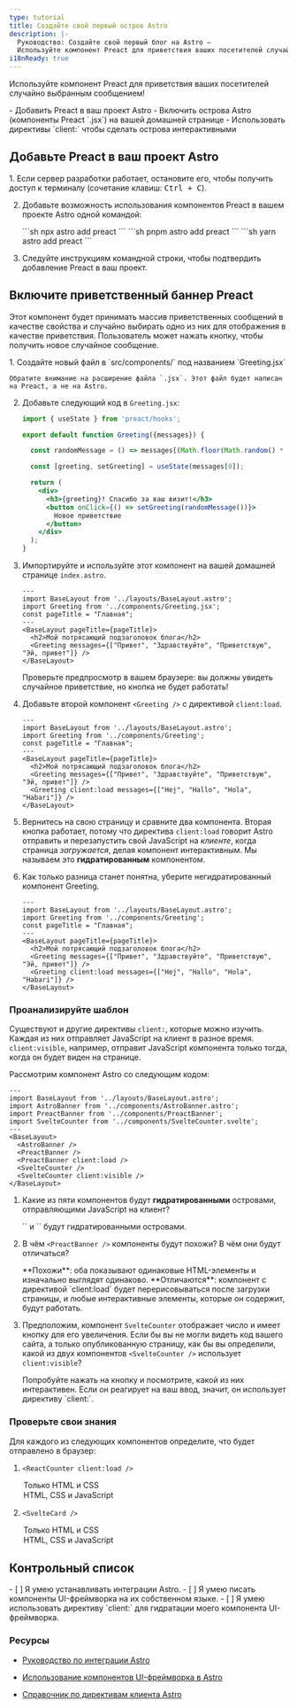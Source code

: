 ```yaml
---
type: tutorial
title: Создайте свой первый остров Astro
description: |-
  Руководство: Создайте свой первый блог на Astro —
  Используйте компонент Preact для приветствия ваших посетителей случайно выбранным сообщением
i18nReady: true
---
```


 Используйте компонент Preact для приветствия ваших посетителей случайно выбранным сообщением!

<PreCheck>
  - Добавить Preact в ваш проект Astro
  - Включить острова Astro (компоненты Preact `.jsx`) на вашей домашней странице
  - Использовать директивы `client:` чтобы сделать острова интерактивными
</PreCheck>

## Добавьте Preact в ваш проект Astro

<Steps>
1. Если сервер разработки работает, остановите его, чтобы получить доступ к терминалу (сочетание клавиш: <kbd>Ctrl + C</kbd>).

2. Добавьте возможность использования компонентов Preact в вашем проекте Astro одной командой:

    <PackageManagerTabs>
      <Fragment slot="npm">
        ```sh
        npx astro add preact
        ```
      </Fragment>
      <Fragment slot="pnpm">
        ```sh
        pnpm astro add preact
        ```
      </Fragment>
      <Fragment slot="yarn">
        ```sh
        yarn astro add preact
        ```
      </Fragment>
    </PackageManagerTabs>

3. Следуйте инструкциям командной строки, чтобы подтвердить добавление Preact в ваш проект.
</Steps>


## Включите приветственный баннер Preact

Этот компонент будет принимать массив приветственных сообщений в качестве свойства и случайно выбирать одно из них для отображения в качестве приветствия. Пользователь может нажать кнопку, чтобы получить новое случайное сообщение.

<Steps>
1. Создайте новый файл в `src/components/` под названием `Greeting.jsx`

    Обратите внимание на расширение файла `.jsx`. Этот файл будет написан на Preact, а не на Astro.

2. Добавьте следующий код в `Greeting.jsx`:

    ```jsx title="src/components/Greeting.jsx"
    import { useState } from 'preact/hooks';

    export default function Greeting({messages}) {

      const randomMessage = () => messages[(Math.floor(Math.random() * messages.length))];

      const [greeting, setGreeting] = useState(messages[0]);

      return (
        <div>
          <h3>{greeting}! Спасибо за ваш визит!</h3>
          <button onClick={() => setGreeting(randomMessage())}>
            Новое приветствие
          </button>
        </div>
      );
    }
    ```

3. Импортируйте и используйте этот компонент на вашей домашней странице `index.astro`.

    ```astro title="src/pages/index.astro" ins={3,8}
    ---
    import BaseLayout from '../layouts/BaseLayout.astro';
    import Greeting from '../components/Greeting.jsx';
    const pageTitle = "Главная";
    ---
    <BaseLayout pageTitle={pageTitle}>
      <h2>Мой потрясающий подзаголовок блога</h2>
      <Greeting messages={["Привет", "Здравствуйте", "Приветствую", "Эй, привет"]} />
    </BaseLayout>
    ```

    Проверьте предпросмотр в вашем браузере: вы должны увидеть случайное приветствие, но кнопка не будет работать!


4. Добавьте второй компонент `<Greeting />` с директивой `client:load`.

    ```astro title="src/pages/index.astro" ins={9} "client:load"
    ---
    import BaseLayout from '../layouts/BaseLayout.astro';
    import Greeting from '../components/Greeting';
    const pageTitle = "Главная";
    ---
    <BaseLayout pageTitle={pageTitle}>
      <h2>Мой потрясающий подзаголовок блога</h2>
      <Greeting messages={["Привет", "Здравствуйте", "Приветствую", "Эй, привет"]} />
      <Greeting client:load messages={["Hej", "Hallo", "Hola", "Habari"]} />
    </BaseLayout>
    ```

  5. Вернитесь на свою страницу и сравните два компонента. Вторая кнопка работает, потому что директива `client:load` говорит Astro отправить и перезапустить свой JavaScript на _клиенте_, когда страница _загружается_, делая компонент интерактивным. Мы называем это **гидратированным** компонентом.

  6. Как только разница станет понятна, уберите негидратированный компонент Greeting.


      ```astro title="src/pages/index.astro" del={8} "client:load"
      ---
      import BaseLayout from '../layouts/BaseLayout.astro';
      import Greeting from '../components/Greeting';
      const pageTitle = "Главная";
      ---
      <BaseLayout pageTitle={pageTitle}>
        <h2>Мой потрясающий подзаголовок блога</h2>
        <Greeting messages={["Привет", "Здравствуйте", "Приветствую", "Эй, привет"]} />
        <Greeting client:load messages={["Hej", "Hallo", "Hola", "Habari"]} />
      </BaseLayout>
      ```
</Steps>

<Box icon="question-mark">

### Проанализируйте шаблон

Существуют и другие директивы `client:`, которые можно изучить. Каждая из них отправляет JavaScript на клиент в разное время. `client:visible`, например, отправит JavaScript компонента только тогда, когда он будет виден на странице.

Рассмотрим компонент Astro со следующим кодом:

```astro
---
import BaseLayout from '../layouts/BaseLayout.astro';
import AstroBanner from '../components/AstroBanner.astro';
import PreactBanner from '../components/PreactBanner';
import SvelteCounter from '../components/SvelteCounter.svelte';
---
<BaseLayout>
  <AstroBanner />
  <PreactBanner />
  <PreactBanner client:load />
  <SvelteCounter />
  <SvelteCounter client:visible />
</BaseLayout>
```

1. Какие из пяти компонентов будут **гидратированными** островами, отправляющими JavaScript на клиент?

    <p>
      <Spoiler>`<PreactBanner client:load />` и `<SvelteCounter client:visible />` будут гидратированными островами.</Spoiler>
    </p>

2. В чём `<PreactBanner />` компоненты будут похожи? В чём они будут отличаться?

    <p>
      <Spoiler>**Похожи**: оба показывают одинаковые HTML-элементы и изначально выглядят одинаково. **Отличаются**: компонент с директивой `client:load` будет перерисовываться после загрузки страницы, и любые интерактивные элементы, которые он содержит, будут работать.</Spoiler>
    </p>

3. Предположим, компонент `SvelteCounter` отображает число и имеет кнопку для его увеличения. Если бы вы не могли видеть код вашего сайта, а только опубликованную страницу, как бы вы определили, какой из двух компонентов `<SvelteCounter />` использует `client:visible`?

    <p>
      <Spoiler>Попробуйте нажать на кнопку и посмотрите, какой из них интерактивен. Если он реагирует на ваш ввод, значит, он использует директиву `client:`.</Spoiler>
    </p>
</Box>



<Box icon="question-mark">

### Проверьте свои знания

Для каждого из следующих компонентов определите, что будет отправлено в браузер:

1. `<ReactCounter client:load />`

    <MultipleChoice>
      <Option>
        Только HTML и CSS
      </Option>
      <Option isCorrect>
        HTML, CSS и JavaScript
      </Option>
    </MultipleChoice>

2. `<SvelteCard />`

    <MultipleChoice>
      <Option  isCorrect>
        Только HTML и CSS
      </Option>
      <Option>
        HTML, CSS и JavaScript
      </Option>
    </MultipleChoice>
</Box>

<Box icon="check-list">

## Контрольный список

<Checklist>
- [ ] Я умею устанавливать интеграции Astro.
- [ ] Я умею писать компоненты UI-фреймворка на их собственном языке.
- [ ] Я умею использовать директиву `client:` для гидратации моего компонента UI-фреймворка.
</Checklist>
</Box>

### Ресурсы

- [Руководство по интеграции Astro](/ru/guides/integrations-guide/)

- [Использование компонентов UI-фреймворка в Astro](/ru/guides/framework-components/#using-framework-components)

- [Справочник по директивам клиента Astro](/ru/reference/directives-reference/#client-directives)
